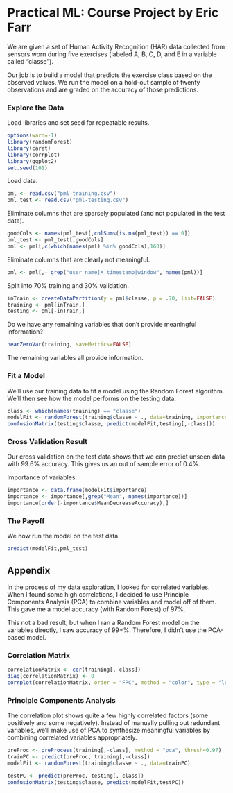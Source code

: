 Practical ML: Course Project by Eric Farr
=========================================

We are given a set of Human Activity Recognition (HAR) data collected from sensors worn during five exercises (labeled A, B, C, D, and E in a variable called "classe").

Our job is to build a model that predicts the exercise class based on the observed values. We run the model on a hold-out sample of twenty observations and are graded on the accuracy of those predictions.

### Explore the Data

Load libraries and set seed for repeatable results.

```r
options(warn=-1)
library(randomForest)
library(caret)
library(corrplot)
library(ggplot2)
set.seed(101)
```
Load data.

```r
pml <- read.csv("pml-training.csv")
pml_test <- read.csv("pml-testing.csv")
```

Eliminate columns that are sparsely populated (and not populated in the test data).
```r
goodCols <- names(pml_test[,colSums(is.na(pml_test)) == 0])
pml_test <- pml_test[,goodCols]
pml <- pml[,c(which(names(pml) %in% goodCols),160)]
```

Eliminate columns that are clearly not meaningful.
```r
pml <- pml[,- grep("user_name|X|timestamp|window", names(pml))]
```

Split into 70% training and 30% validation.

```r
inTrain <- createDataPartition(y = pml$classe, p = .70, list=FALSE)
training <- pml[inTrain,]
testing <- pml[-inTrain,]
```

Do we have any remaining variables that don't provide meaningful information?

```r
nearZeroVar(training, saveMetrics=FALSE)
```

The remaining variables all provide information.

### Fit a Model

We'll use our training data to fit a model using the Random Forest algorithm. We'll then see how the model performs on the testing data.

```r
class <- which(names(training) == "classe")
modelFit <- randomForest(training$classe ~ ., data=training, importance = TRUE)
confusionMatrix(testing$classe, predict(modelFit,testing[,-class]))
```

### Cross Validation Result

Our cross validation on the test data shows that we can predict unseen data with 99.6% accuracy. This gives us an out of sample error of 0.4%.

Importance of variables:

```r
importance <- data.frame(modelFit$importance)
importance <- importance[,grep("Mean", names(importance))]
importance[order(-importance$MeanDecreaseAccuracy),]
```

### The Payoff

We now run the model on the test data.

```r
predict(modelFit,pml_test)
```

Appendix
--------
In the process of my data exploration, I looked for correlated variables. When I found some high correlations, I decided to use Principle Components Analysis (PCA) to combine variables and model off of them. This gave me a model accuracy (with Random Forest) of 97%. 

This not a bad result, but when I ran a Random Forest model on the variables directly, I saw accuracy of 99+%. Therefore, I didn't use the PCA-based model.

### Correlation Matrix
```r
correlationMatrix <- cor(training[,-class])
diag(correlationMatrix) <- 0
corrplot(correlationMatrix, order = "FPC", method = "color", type = "lower", tl.cex = 0.8, tl.col = rgb(0, 0, 0))
```

### Principle Components Analysis

The correlation plot shows quite a few highly correlated factors (some positively and some negatively). Instead of manually pulling out redundant variables, we'll make use of PCA to synthesize meaningful variables by combining correlated variables appropriately.

```r
preProc <- preProcess(training[,-class], method = "pca", thresh=0.97)
trainPC <- predict(preProc, training[,-class])
modelFit <- randomForest(training$classe ~ ., data=trainPC)

testPC <- predict(preProc, testing[,-class])
confusionMatrix(testing$classe, predict(modelFit,testPC))
```